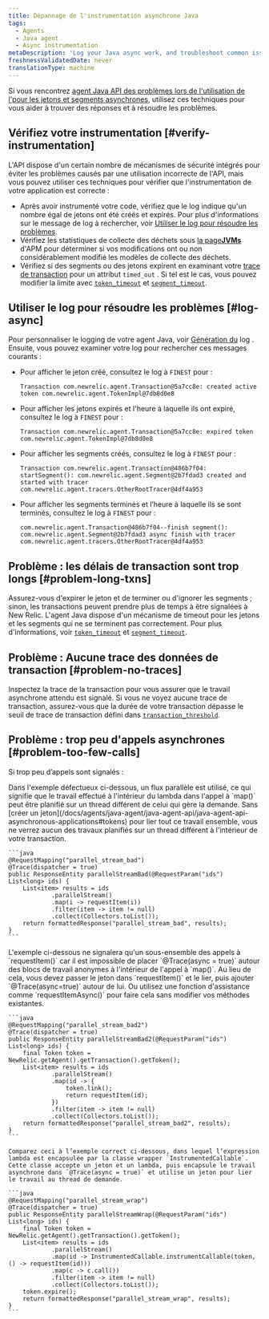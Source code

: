 ```yaml
---
title: Dépannage de l'instrumentation asynchrone Java
tags:
  - Agents
  - Java agent
  - Async instrumentation
metaDescription: 'Log your Java async work, and troubleshoot common issues with Java async instrumentation.'
freshnessValidatedDate: never
translationType: machine
---
```


Si vous rencontrez [agent Java API des problèmes lors de l&apos;utilisation de l&apos;pour les jetons et segments asynchrones](/docs/agents/java-agent/java-agent-api/java-agent-api-asynchronous-applications), utilisez ces techniques pour vous aider à trouver des réponses et à résoudre les problèmes.

## Vérifiez votre instrumentation [#verify-instrumentation]

L&apos;API dispose d&apos;un certain nombre de mécanismes de sécurité intégrés pour éviter les problèmes causés par une utilisation incorrecte de l&apos;API, mais vous pouvez utiliser ces techniques pour vérifier que l&apos;instrumentation de votre application est correcte :

* Après avoir instrumenté votre code, vérifiez que le log indique qu&apos;un nombre égal de jetons ont été créés et expirés. Pour plus d&apos;informations sur le message de log à rechercher, voir [Utiliser le log pour résoudre les problèmes](#log-async).
* Vérifiez les statistiques de collecte des déchets sous [la page<DNT>**JVMs**</DNT> ](/docs/agents/java-agent/features/jvm-metrics-page)d&apos;APM pour déterminer si vos modifications ont ou non considérablement modifié les modèles de collecte des déchets.
* Vérifiez si des segments ou des jetons expirent en examinant votre [trace de transaction](/docs/apm/transactions/transaction-traces/introduction-transaction-traces) pour un attribut `timed_out` . Si tel est le cas, vous pouvez modifier la limite avec [`token_timeout`](/docs/agents/java-agent/configuration/java-agent-configuration-config-file#cfg-token_timeout) et [`segment_timeout`](/docs/agents/java-agent/configuration/java-agent-configuration-config-file#cfg-segment_timeout).

## Utiliser le log pour résoudre les problèmes [#log-async]

Pour personnaliser le logging de votre agent Java, voir [Génération du](/docs/agents/java-agent/troubleshooting/generating-logs-troubleshooting-java) log . Ensuite, vous pouvez examiner votre log pour rechercher ces messages courants :

* Pour afficher le jeton créé, consultez le log à `FINEST` pour :

  ```
  Transaction com.newrelic.agent.Transaction@5a7cc8e: created active token com.newrelic.agent.TokenImpl@7db8d0e8
  ```

* Pour afficher les jetons expirés et l&apos;heure à laquelle ils ont expiré, consultez le log à `FINEST` pour :

  ```
  Transaction com.newrelic.agent.Transaction@5a7cc8e: expired token com.newrelic.agent.TokenImpl@7db8d0e8
  ```

* Pour afficher les segments créés, consultez le log à `FINEST` pour :

  ```
  Transaction com.newrelic.agent.Transaction@486b7f04: startSegment(): com.newrelic.agent.Segment@2b7fdad3 created and started with tracer com.newrelic.agent.tracers.OtherRootTracer@4df4a953
  ```

* Pour afficher les segments terminés et l’heure à laquelle ils se sont terminés, consultez le log à `FINEST` pour :

  ```
  com.newrelic.agent.Transaction@486b7f04--finish segment(): com.newrelic.agent.Segment@2b7fdad3 async finish with tracer com.newrelic.agent.tracers.OtherRootTracer@4df4a953
  ```

## Problème : les délais de transaction sont trop longs [#problem-long-txns]

Assurez-vous d&apos;expirer le jeton et de terminer ou d&apos;ignorer les segments ; sinon, les transactions peuvent prendre plus de temps à être signalées à New Relic. L&apos;agent Java dispose d&apos;un mécanisme de timeout pour les jetons et les segments qui ne se terminent pas correctement. Pour plus d&apos;informations, voir [`token_timeout`](/docs/agents/java-agent/configuration/java-agent-configuration-config-file#cfg-token_timeout) et [`segment_timeout`](/docs/agents/java-agent/configuration/java-agent-configuration-config-file#cfg-segment_timeout).

## Problème : Aucune trace des données de transaction [#problem-no-traces]

Inspectez la trace de la transaction pour vous assurer que le travail asynchrone attendu est signalé. Si vous ne voyez aucune trace de transaction, assurez-vous que la durée de votre transaction dépasse le seuil de trace de transaction défini dans [`transaction_threshold`](/docs/agents/java-agent/configuration/java-agent-configuration-config-file#tt-transaction_threshold).

## Problème : trop peu d&apos;appels asynchrones [#problem-too-few-calls]

Si trop peu d’appels sont signalés :

<CollapserGroup>
  <Collapser id="ensure-appropriate-link" title="Assurez-vous que chaque activité que vous monitorez est correctement liée">
    Dans l&apos;exemple défectueux ci-dessous, un flux parallèle est utilisé, ce qui signifie que le travail effectué à l&apos;intérieur du lambda dans l&apos;appel à `map()` peut être planifié sur un thread différent de celui qui gère la demande. Sans [créer un jeton](/docs/agents/java-agent/java-agent-api/java-agent-api-asynchronous-applications#tokens) pour lier tout ce travail ensemble, vous ne verrez aucun des travaux planifiés sur un thread différent à l&apos;intérieur de votre transaction.

    ```java
    @RequestMapping("parallel_stream_bad")
    @Trace(dispatcher = true)
    public ResponseEntity parallelStreamBad(@RequestParam("ids") List<long> ids) {
        List<item> results = ids
                .parallelStream()
                .map(i -> requestItem(i))
                .filter(item -> item != null)
                .collect(Collectors.toList());
        return formattedResponse("parallel_stream_bad", results);  
    }
    ```
  </Collapser>

  <Collapser id="check-annotations" title="Vérifiez si vous manquez des annotations requises">
    L&apos;exemple ci-dessous ne signalera qu&apos;un sous-ensemble des appels à `requestItem()` car il est impossible de placer `@Trace(async = true)` autour des blocs de travail anonymes à l&apos;intérieur de l&apos;appel à `map()`. Au lieu de cela, vous devez passer le jeton dans `requestItem()` et le lier, puis ajouter `@Trace(async=true)` autour de lui. Ou utilisez une fonction d&apos;assistance comme `requestItemAsync()` pour faire cela sans modifier vos méthodes existantes.

    ```java
    @RequestMapping("parallel_stream_bad2")
    @Trace(dispatcher = true)
    public ResponseEntity parallelStreamBad2(@RequestParam("ids") List<long> ids) {
        final Token token = NewRelic.getAgent().getTransaction().getToken();
        List<item> results = ids
                .parallelStream()
                .map(id -> {
                    token.link();
                    return requestItem(id);
                })
                .filter(item -> item != null)
                .collect(Collectors.toList());
        return formattedResponse("parallel_stream_bad2", results);
    }
    ```

    Comparez ceci à l’exemple correct ci-dessous, dans lequel l’expression lambda est encapsulée par la classe wrapper `InstrumentedCallable`. Cette classe accepte un jeton et un lambda, puis encapsule le travail asynchrone dans `@Trace(async = true)` et utilise un jeton pour lier le travail au thread de demande.

    ```java
    @RequestMapping("parallel_stream_wrap")
    @Trace(dispatcher = true)
    public ResponseEntity parallelStreamWrap(@RequestParam("ids") List<long> ids) {
        final Token token = NewRelic.getAgent().getTransaction().getToken();
        List<item> results = ids
                .parallelStream()
                .map(id -> InstrumentedCallable.instrumentCallable(token, () -> requestItem(id)))
                .map(c -> c.call())
                .filter(item -> item != null)
                .collect(Collectors.toList());
        token.expire();
        return formattedResponse("parallel_stream_wrap", results);
    }
    ```
  </Collapser>
</CollapserGroup>
